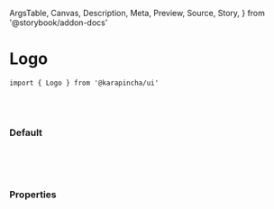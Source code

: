   ArgsTable,
  Canvas,
  Description,
  Meta,
  Preview,
  Source,
  Story,
} from '@storybook/addon-docs'


<Meta title='01. Atoms / Logo' component={Logo} />

# Logo

`import { Logo } from '@karapincha/ui'`

<br />
<br />

### Default

<br />

<Story name='Default'>
  <div className='doc-story__preview' style={{ zoom: '100%' }}>
    <div className='flex items-center gap-4'>
      <Logo />
    </div>
  </div>
</Story>

<br />
<br />

### Properties

<ArgsTable of={Logo} />
